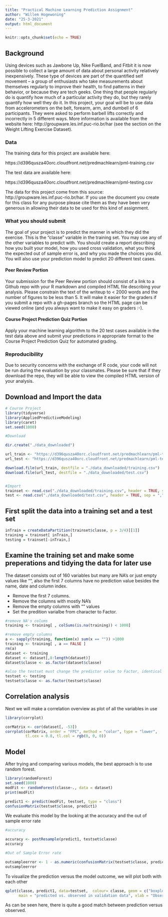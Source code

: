 ```yaml
---
title: "Practical Machine Learning Prediction Assignment"
author: "Willem Hogewoning"
date: "25-3-2021"
output: html_document
---
```


```r
knitr::opts_chunk$set(echo = TRUE)
```


## Background

Using devices such as Jawbone Up, Nike FuelBand, and Fitbit it is now possible to collect a large amount of data about personal activity relatively inexpensively. These type of devices are part of the quantified self movement – a group of enthusiasts who take measurements about themselves regularly to improve their health, to find patterns in their behavior, or because they are tech geeks. One thing that people regularly do is quantify how much of a particular activity they do, but they rarely quantify how well they do it. In this project, your goal will be to use data from accelerometers on the belt, forearm, arm, and dumbell of 6 participants. They were asked to perform barbell lifts correctly and incorrectly in 5 different ways. More information is available from the website here: http://groupware.les.inf.puc-rio.br/har (see the section on the Weight Lifting Exercise Dataset). 

### Data 
The training data for this project are available here: 

https://d396qusza40orc.cloudfront.net/predmachlearn/pml-training.csv

The test data are available here:

https://d396qusza40orc.cloudfront.net/predmachlearn/pml-testing.csv

The data for this project come from this source: http://groupware.les.inf.puc-rio.br/har. If you use the document you create for this class for any purpose please cite them as they have been very generous in allowing their data to be used for this kind of assignment. 

### What you should submit
The goal of your project is to predict the manner in which they did the exercise. This is the "classe" variable in the training set. You may use any of the other variables to predict with. You should create a report describing how you built your model, how you used cross validation, what you think the expected out of sample error is, and why you made the choices you did. You will also use your prediction model to predict 20 different test cases. 

#### Peer Review Portion
Your submission for the Peer Review portion should consist of a link to a Github repo with your R markdown and compiled HTML file describing your analysis. Please constrain the text of the writeup to < 2000 words and the number of figures to be less than 5. It will make it easier for the graders if you submit a repo with a gh-pages branch so the HTML page can be viewed online (and you always want to make it easy on graders :-).

#### Course Project Prediction Quiz Portion
Apply your machine learning algorithm to the 20 test cases available in the test data above and submit your predictions in appropriate format to the Course Project Prediction Quiz for automated grading. 

### Reproducibility 
Due to security concerns with the exchange of R code, your code will not be run during the evaluation by your classmates. Please be sure that if they download the repo, they will be able to view the compiled HTML version of your analysis. 

## Download and Import the data

```r
# Course Project
library(tidyverse)
library(AppliedPredictiveModeling)
library(caret)
set.seed(1000)

#Download

dir.create("./data_downloaded")

url_train <- "https://d396qusza40orc.cloudfront.net/predmachlearn/pml-training.csv"
url_test <- "https://d396qusza40orc.cloudfront.net/predmachlearn/pml-testing.csv"

download.file(url_train, destfile = "./data_downloaded/training.csv")
download.file(url_test, destfile = "./data_downloaded/test.csv")


#Import
trainset <- read.csv("./data_downloaded/training.csv", header = TRUE, sep = ",", stringsAsFactors = FALSE)
test <- read.csv("./data_downloaded/test.csv", header = TRUE, sep = ",", stringsAsFactors = FALSE)
```

## First split the data into a training set and a test set
```r
inTrain = createDataPartition(trainset$classe, p = 3/4)[[1]]
training = trainset[ inTrain,]
testing = trainset[-inTrain,]
```

## Examine the training set and make some preperations and tidying the data for later use
The dataset consists out of 160 variables but many are NA's or just empty values like "", also the first 7 columns have no prediction value besides the name, date and column index.

-   Remove the first 7 columns.
-   Remove the columns with mostly NA's
-   Remove the empty columns with "" values
-   Set the predition varialbe from character to Factor.

```r
#remove NA's colums
training <- training[ , colSums(is.na(training)) < 1000]

#remove empty columns
a <- sapply(training, function(x) sum(x == "")) >1000
training <- training[ , a == FALSE ]
rm(a)
dataset <- training
dataset <- dataset[,8:length(dataset)]
dataset$classe <- as.factor(dataset$classe)

#also the testset must change the predictor value to Factor, identical as the trainingset.
testset <- testing
testset$classe <- as.factor(testset$classe)
```
## Correlation analysis

Next we will make a correlation overview as plot of all the variables in use

```r
library(corrplot)

corMatrix <- cor(dataset[, -53])
corrplot(corMatrix, order = "FPC", method = "color", type = "lower", 
         tl.cex = 0.8, tl.col = rgb(0, 0, 0))

```

## Model
After trying and comparing various models, the best approach is to use random forest.


```r
library(randomForest)
set.seed(1000)
modFit <- randomForest(classe~., data = dataset)
print(modFit)

predict1 <- predict(modFit, testset, type = "class")
confusionMatrix(testset$classe, predict1)

```

We evaluate this model by the looking at the accuracy and the out of sample error rate

```r
#accuracy

accuracy <- postResample(predict1, testset$classe)
accuracy

#Out of Sample Error rate

outsampleerror <- 1 - as.numeric(confusionMatrix(testset$classe, predict1)$overall[1])
outsampleerror
```

To visualize the prediction versus the model outcome, we will plot both with each other

```r
qplot(classe, predict1, data=testset,  colour= classe, geom = c("boxplot", "jitter"),
      main = "predicted vs. observed in validation data", xlab = "Observed Classe", ylab = "Predicted Classe")
```

As can be seen here, there is quite a good match between prediction versus observed.

